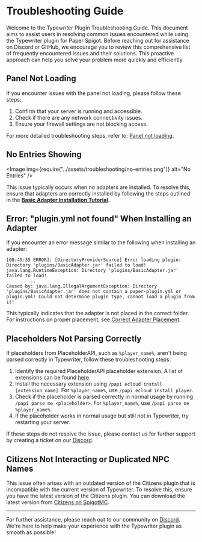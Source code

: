 
# Troubleshooting Guide

Welcome to the Typewriter Plugin Troubleshooting Guide. This document aims to assist users in resolving common issues encountered while using the Typewriter plugin for Paper Spigot. Before reaching out for assistance on Discord or GitHub, we encourage you to review this comprehensive list of frequently encountered issues and their solutions. This proactive approach can help you solve your problem more quickly and efficiently.

## Panel Not Loading

If you encounter issues with the panel not loading, please follow these steps:

1. Confirm that your server is running and accessible.
2. Check if there are any network connectivity issues.
3. Ensure your firewall settings are not blocking access.

For more detailed troubleshooting steps, refer to: [Panel not loading](troubleshooting/ports).

## No Entries Showing

<Image img={require("../assets/troubleshooting/no-entries.png")} alt="No Entries" />

This issue typically occurs when no adapters are installed. To resolve this, ensure that adapters are correctly installed by following the steps outlined in the **[Basic Adapter Installation Tutorial](../02-getting-started/01-installation.mdx#basic-adapter)**.

## Error: "plugin.yml not found" When Installing an Adapter

If you encounter an error message similar to the following when installing an adapter:

```log
[08:49:35 ERROR]: [DirectoryProviderSource] Error loading plugin: Directory 'plugins/BasicAdapter.jar' failed to load!
java.lang.RuntimeException: Directory 'plugins/BasicAdapter.jar' failed to load!
        ...
Caused by: java.lang.IllegalArgumentException: Directory 'plugins/BasicAdapter.jar' does not contain a paper-plugin.yml or plugin.yml! Could not determine plugin type, cannot load a plugin from it!
```

This typically indicates that the adapter is not placed in the correct folder. For instructions on proper placement, see [Correct Adapter Placement](./adapters.mdx#correct-adapter-placement).

## Placeholders Not Parsing Correctly

If placeholders from PlaceholderAPI, such as `%player_name%`, aren't being parsed correctly in Typewriter, follow these troubleshooting steps:

1. Identify the required PlaceholderAPI placeholder extension. A list of extensions can be found [here](https://github.com/PlaceholderAPI/PlaceholderAPI/wiki/Placeholders).
2. Install the necessary extension using `/papi ecloud install [extension_name]`. For `%player_name%`, use `/papi ecloud install player`.
3. Check if the placeholder is parsed correctly in normal usage by running `/papi parse me <placeholder>`. For `%player_name%`, use `/papi parse me %player_name%`.
4. If the placeholder works in normal usage but still not in Typewriter, try restarting your server.

If these steps do not resolve the issue, please contact us for further support by creating a ticket on our [Discord](https://discord.gg/HtbKyuDDBw).


## Citizens Not Interacting or Duplicated NPC Names

This issue often arises with an outdated version of the Citizens plugin that is incompatible with the current version of Typewriter. To resolve this, ensure you have the latest version of the Citizens plugin. You can download the latest version from [Citizens on SpigotMC](https://www.spigotmc.org/resources/citizens.13811/).

---

For further assistance, please reach out to our community on [Discord](https://discord.gg/HtbKyuDDBw). We're here to help make your experience with the Typewriter plugin as smooth as possible!

